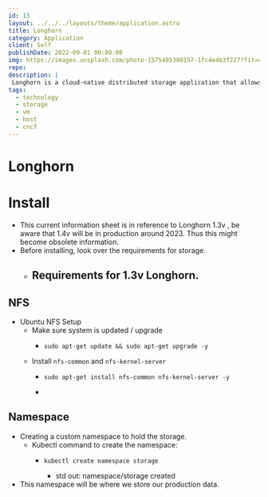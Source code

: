 ```yaml
---
id: 13
layout: ../../../layouts/theme/application.astro
title: Longhorn
category: Application
client: Self
publishDate: 2022-09-01 00:00:00
img: https://images.unsplash.com/photo-1575405380157-1fc4e4b3f227?fit=crop&w=1400&h=700&q=75
repo:
description: |
 Longhorn is a cloud-native distributed storage application that allows easy and persistent storage across the eco-system.
tags:
  - technology
  - storage
  - vm
  - host
  - cncf
---
```


# Longhorn

# Install
- This current information sheet is in reference to Longhorn 1.3v , be aware that 1.4v will be in production around 2023. Thus this might become obsolete information.
- Before installing, look over the requirements for storage.
  - Requirements for 1.3v Longhorn.
    - 

## NFS
- Ubuntu NFS Setup
  - Make sure system is updated / upgrade
    - ```shell
      sudo apt-get update && sudo apt-get upgrade -y
      ```
  - Install `nfs-common` and `nfs-kernel-server`
    - ```shell
      sudo apt-get install nfs-common nfs-kernel-server -y
      ```
    - 

## Namespace
- Creating a custom namespace to hold the storage. 
  - Kubectl command to create the namespace:
    - ```shell
      kubectl create namespace storage
    
      ```
      - std out: namespace/storage created
- This namespace will be where we store our production data. 